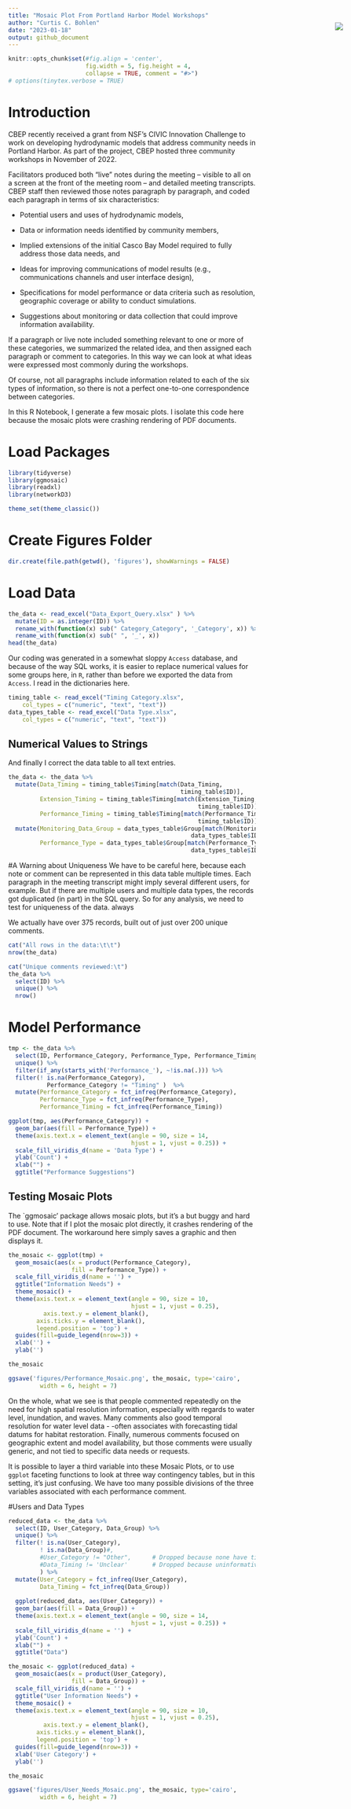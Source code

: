 ```yaml
---
title: "Mosaic Plot From Portland Harbor Model Workshops"
author: "Curtis C. Bohlen"
date: "2023-01-18"
output: github_document
---
```


<img
    src="https://www.cascobayestuary.org/wp-content/uploads/2014/04/logo_sm.jpg"
    style="position:absolute;top:100px;right:50px;" />

```r
knitr::opts_chunk$set(#fig.align = 'center',
                      fig.width = 5, fig.height = 4,
                      collapse = TRUE, comment = "#>")
# options(tinytex.verbose = TRUE)
```

# Introduction
CBEP recently received a grant from NSF's CIVIC Innovation Challenge to work on 
developing hydrodynamic models that address community needs in Portland Harbor.
As part of the project, CBEP hosted three community workshops in November of
2022.

Facilitators produced both "live" notes during the meeting -- visible to all on
a screen at the front of the meeting room -- and detailed meeting transcripts.
CBEP staff then reviewed those notes paragraph by paragraph, and coded each 
paragraph in terms of six characteristics:

*  Potential users and uses of hydrodynamic models,

*  Data or information needs identified by community members,

*  Implied extensions of the initial Casco Bay Model required to fully address
   those data needs, and
   
*  Ideas for improving communications of model results (e.g., communications 
   channels and user interface design),

*  Specifications for model performance or data criteria such as resolution,
   geographic coverage or ability to conduct simulations.

*  Suggestions about monitoring or data collection that could improve
   information availability.

If a paragraph or live note included something relevant to one or more of
these categories, we summarized the related idea, and then assigned each
paragraph or comment to categories. In this way we can look at what ideas were 
expressed most commonly during the workshops.

Of course, not all paragraphs include information related to each of the six 
types of information, so there is not a perfect one-to-one correspondence 
between categories.

In this R Notebook, I generate a few mosaic plots.  I isolate this code
here because the mosaic plots were crashing rendering of PDF documents.

# Load Packages
```r
library(tidyverse)
library(ggmosaic)
library(readxl)
library(networkD3)

theme_set(theme_classic())
```

# Create Figures Folder
```r
dir.create(file.path(getwd(), 'figures'), showWarnings = FALSE)
```


# Load Data
```r
the_data <- read_excel("Data_Export_Query.xlsx" ) %>%
  mutate(ID = as.integer(ID)) %>%
  rename_with(function(x) sub(" Category_Category", '_Category', x)) %>%
  rename_with(function(x) sub(" ", '_', x))
head(the_data)
```

Our coding was generated in a somewhat sloppy `Access` database, and because of
the way SQL works, it is easier to replace numerical values for some groups
here, in `R`, rather than before we exported the data from `Access`. I read in
the dictionaries here.

```r
timing_table <- read_excel("Timing Category.xlsx", 
    col_types = c("numeric", "text", "text"))
data_types_table <- read_excel("Data Type.xlsx", 
    col_types = c("numeric", "text", "text"))
```

##  Numerical Values to Strings
And finally I correct the data table to all text entries.
```r
the_data <- the_data %>%
  mutate(Data_Timing = timing_table$Timing[match(Data_Timing, 
                                                 timing_table$ID)],
         Extension_Timing = timing_table$Timing[match(Extension_Timing,
                                                      timing_table$ID)],
         Performance_Timing = timing_table$Timing[match(Performance_Timing,
                                                      timing_table$ID)]) %>%
  mutate(Monitoring_Data_Group = data_types_table$Group[match(Monitoring_Data_Group,
                                                    data_types_table$ID)],
         Performance_Type = data_types_table$Group[match(Performance_Type,
                                                    data_types_table$ID)])
```


#A Warning about Uniqueness
We have to be careful here, because each note or comment can be represented in 
this data table multiple times. Each paragraph in the meeting transcript might 
imply several different users, for example.  But if there are multiple users and
multiple data types, the records got duplicated (in part) in the SQL query.  So 
for any analysis, we need to test for uniqueness of the data. always

We actually have over 375 records, built out of just over 200 unique comments.

```r
cat("All rows in the data:\t\t")
nrow(the_data)

cat("Unique comments reviewed:\t")
the_data %>%
  select(ID) %>%
  unique() %>%
  nrow()
```

# Model Performance
```r
tmp <- the_data %>%
  select(ID, Performance_Category, Performance_Type, Performance_Timing) %>%
  unique() %>%
  filter(if_any(starts_with('Performance_'), ~!is.na(.))) %>%
  filter(! is.na(Performance_Category),
           Performance_Category != "Timing" )  %>%
  mutate(Performance_Category = fct_infreq(Performance_Category),
         Performance_Type = fct_infreq(Performance_Type),
         Performance_Timing = fct_infreq(Performance_Timing))
```

```r
ggplot(tmp, aes(Performance_Category)) +
  geom_bar(aes(fill = Performance_Type)) +
  theme(axis.text.x = element_text(angle = 90, size = 14,
                                   hjust = 1, vjust = 0.25)) +
  scale_fill_viridis_d(name = 'Data Type') +
  ylab('Count') +
  xlab("") +
  ggtitle("Performance Suggestions")

```

## Testing Mosaic Plots
The `ggmosaic' package allows mosaic plots, but it's a but buggy and hard to
use.  Note that if I plot the mosaic plot directly, it crashes rendering of the
PDF document.  The workaround here simply saves a graphic and then displays it.

```r
the_mosaic <- ggplot(tmp) +
  geom_mosaic(aes(x = product(Performance_Category), 
                  fill = Performance_Type)) +
  scale_fill_viridis_d(name = '') +
  ggtitle("Information Needs") +
  theme_mosaic() +
  theme(axis.text.x = element_text(angle = 90, size = 10, 
                                   hjust = 1, vjust = 0.25),
          axis.text.y = element_blank(),
        axis.ticks.y = element_blank(),
        legend.position = 'top') +
  guides(fill=guide_legend(nrow=3)) +
  xlab('') +
  ylab('')

the_mosaic
```

```r
ggsave('figures/Performance_Mosaic.png', the_mosaic, type='cairo',
         width = 6, height = 7)
```


On the whole, what we see is that people commented repeatedly on the need for
high spatial resolution information, especially with regards to water level,
inundation, and waves. Many comments also good temporal resolution for water 
level data - -often associates with forecasting tidal datums for habitat 
restoration.  Finally, numerous comments focused on geographic extent and 
model availability, but those comments were usually generic, and not tied to
specific data needs or requests.

It is possible to layer a third variable into these Mosaic Plots, or to use 
`ggplot` faceting functions to look at three way contingency tables, but
in this setting, it's just confusing.  We have too many possible divisions of
the three variables associated with each performance comment.

#Users and Data Types
```r
reduced_data <- the_data %>%
  select(ID, User_Category, Data_Group) %>%
  unique() %>%
  filter(! is.na(User_Category), 
         ! is.na(Data_Group)#,
         #User_Category != "Other",      # Dropped because none have timing
         #Data_Timing != 'Unclear'       # Dropped because uninformative.    
         ) %>%  
  mutate(User_Category = fct_infreq(User_Category),
         Data_Timing = fct_infreq(Data_Group))
   
  ggplot(reduced_data, aes(User_Category)) +
  geom_bar(aes(fill = Data_Group)) +
  theme(axis.text.x = element_text(angle = 90, size = 14,
                                   hjust = 1, vjust = 0.25)) +
  scale_fill_viridis_d(name = '') +
  ylab('Count') +
  xlab("") +
  ggtitle("Data")

```

```r
the_mosaic <- ggplot(reduced_data) +
  geom_mosaic(aes(x = product(User_Category), 
                  fill = Data_Group)) +
  scale_fill_viridis_d(name = '') +
  ggtitle("User Information Needs") +
  theme_mosaic() +
  theme(axis.text.x = element_text(angle = 90, size = 10, 
                                   hjust = 1, vjust = 0.25),
          axis.text.y = element_blank(),
        axis.ticks.y = element_blank(),
        legend.position = 'top') +
  guides(fill=guide_legend(nrow=3)) +
  xlab('User Category') +
  ylab('')

the_mosaic
```


```r
ggsave('figures/User_Needs_Mosaic.png', the_mosaic, type='cairo',
         width = 6, height = 7)
```
